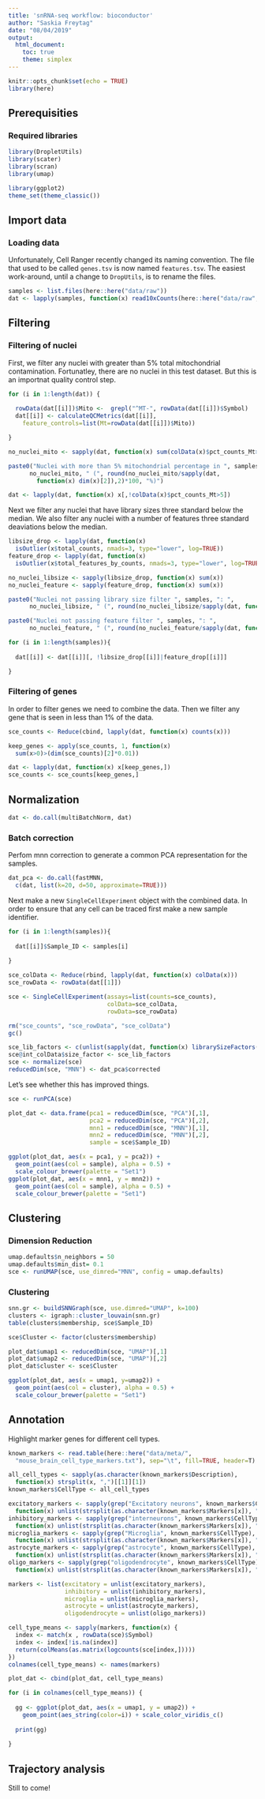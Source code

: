 ```yaml
---
title: 'snRNA-seq workflow: bioconductor'
author: "Saskia Freytag"
date: "08/04/2019"
output:
  html_document:
    toc: true
    theme: simplex
---
```


```r
knitr::opts_chunk$set(echo = TRUE)
library(here)
```

## Prerequisities 

### Required libraries

```r
library(DropletUtils)
library(scater)
library(scran)
library(umap)
```

```r
library(ggplot2)
theme_set(theme_classic())
```

## Import data

### Loading data

Unfortunately, Cell Ranger recently changed its naming convention. The file that
used to be called `genes.tsv` is now named `features.tsv`. The easiest 
work-around, until a change to `DropUtils`, is to rename the files.

```r
samples <- list.files(here::here("data/raw"))
dat <- lapply(samples, function(x) read10xCounts(here::here("data/raw", x)))
```

## Filtering

### Filtering of nuclei

First, we filter any nuclei with greater than 5\% total mitochondrial 
contamination. Fortunatley, there are no nuclei in this test dataset. But this 
is an importnat quality control step.

```r
for (i in 1:length(dat)) {
  
  rowData(dat[[i]])$Mito <-  grepl("^MT-", rowData(dat[[i]])$Symbol)
  dat[[i]] <- calculateQCMetrics(dat[[i]], 
    feature_controls=list(Mt=rowData(dat[[i]])$Mito))

}

no_nuclei_mito <- sapply(dat, function(x) sum(colData(x)$pct_counts_Mt>5))

paste0("Nuclei with more than 5% mitochondrial percentage in ", samples, ": ",
      no_nuclei_mito, " (", round(no_nuclei_mito/sapply(dat, 
        function(x) dim(x)[2]),2)*100, "%)")

dat <- lapply(dat, function(x) x[,!colData(x)$pct_counts_Mt>5])
```

Next we filter any nuclei that have library sizes three standard below the 
median. We also filter any nuclei with a number of features three standard
deaviations below the median.

```r
libsize_drop <- lapply(dat, function(x) 
  isOutlier(x$total_counts, nmads=3, type="lower", log=TRUE))
feature_drop <- lapply(dat, function(x) 
  isOutlier(x$total_features_by_counts, nmads=3, type="lower", log=TRUE))

no_nuclei_libsize <- sapply(libsize_drop, function(x) sum(x))
no_nuclei_feature <- sapply(feature_drop, function(x) sum(x))

paste0("Nuclei not passing library size filter ", samples, ": ",
      no_nuclei_libsize, " (", round(no_nuclei_libsize/sapply(dat, function(x) dim(x)[2]),2)*100, "%)")

paste0("Nuclei not passing feature filter ", samples, ": ",
      no_nuclei_feature, " (", round(no_nuclei_feature/sapply(dat, function(x) dim(x)[2]),2)*100, "%)")

for (i in 1:length(samples)){
  
  dat[[i]] <- dat[[i]][, !libsize_drop[[i]]|feature_drop[[i]]]

}
```

### Filtering of genes

In order to filter genes we need to combine the data. Then we filter any gene
that is seen in less than 1\% of the data.

```r
sce_counts <- Reduce(cbind, lapply(dat, function(x) counts(x)))

keep_genes <- apply(sce_counts, 1, function(x) 
  sum(x>0)>(dim(sce_counts)[2]*0.01))

dat <- lapply(dat, function(x) x[keep_genes,])
sce_counts <- sce_counts[keep_genes,]
```

## Normalization

```r
dat <- do.call(multiBatchNorm, dat)
```

### Batch correction

Perfom mnn correction to generate a common PCA representation for the samples.

```r
dat_pca <- do.call(fastMNN, 
  c(dat, list(k=20, d=50, approximate=TRUE)))
```

Next make a new `SingleCellExperiment`  object with the combined data. In order 
to ensure that any cell can be traced first make a new sample identifier.

```r
for (i in 1:length(samples)){
  
  dat[[i]]$Sample_ID <- samples[i]
  
}

sce_colData <- Reduce(rbind, lapply(dat, function(x) colData(x)))
sce_rowData <- rowData(dat[[1]])

sce <- SingleCellExperiment(assays=list(counts=sce_counts),
                            colData=sce_colData,
                            rowData=sce_rowData)

rm("sce_counts", "sce_rowData", "sce_colData")
gc()

sce_lib_factors <- c(unlist(sapply(dat, function(x) librarySizeFactors(x))))
sce@int_colData$size_factor <- sce_lib_factors
sce <- normalize(sce)
reducedDim(sce, "MNN") <- dat_pca$corrected
```

Let's see whether this has improved things.

```r
sce <- runPCA(sce)

plot_dat <- data.frame(pca1 = reducedDim(sce, "PCA")[,1],
                       pca2 = reducedDim(sce, "PCA")[,2],
                       mnn1 = reducedDim(sce, "MNN")[,1],
                       mnn2 = reducedDim(sce, "MNN")[,2],
                       sample = sce$Sample_ID)

ggplot(plot_dat, aes(x = pca1, y = pca2)) + 
  geom_point(aes(col = sample), alpha = 0.5) + 
  scale_colour_brewer(palette = "Set1")
ggplot(plot_dat, aes(x = mnn1, y = mnn2)) +  
  geom_point(aes(col = sample), alpha = 0.5) + 
  scale_colour_brewer(palette = "Set1")
```

## Clustering

### Dimension Reduction

```r
umap.defaults$n_neighbors = 50
umap.defaults$min_dist= 0.1
sce <- runUMAP(sce, use_dimred="MNN", config = umap.defaults)
```

### Clustering

```r
snn.gr <- buildSNNGraph(sce, use.dimred="UMAP", k=100)
clusters <- igraph::cluster_louvain(snn.gr)
table(clusters$membership, sce$Sample_ID)
```

```r
sce$Cluster <- factor(clusters$membership)

plot_dat$umap1 <- reducedDim(sce, "UMAP")[,1]
plot_dat$umap2 <- reducedDim(sce, "UMAP")[,2]
plot_dat$cluster <- sce$Cluster 

ggplot(plot_dat, aes(x = umap1, y=umap2)) + 
  geom_point(aes(col = cluster), alpha = 0.5) + 
  scale_colour_brewer(palette = "Set1")
```

## Annotation

Highlight marker genes for different cell types.

```r
known_markers <- read.table(here::here("data/meta/", 
  "mouse_brain_cell_type_markers.txt"), sep="\t", fill=TRUE, header=T)

all_cell_types <- sapply(as.character(known_markers$Description), 
  function(x) strsplit(x, ",")[[1]][1])
known_markers$CellType <- all_cell_types

excitatory_markers <- sapply(grep("Excitatory neurons", known_markers$CellType),
  function(x) unlist(strsplit(as.character(known_markers$Markers[x]), " ")))
inhibitory_markers <- sapply(grep("interneurons", known_markers$CellType),
  function(x) unlist(strsplit(as.character(known_markers$Markers[x]), " ")))
microglia_markers <- sapply(grep("Microglia", known_markers$CellType),
  function(x) unlist(strsplit(as.character(known_markers$Markers[x]), " ")))
astrocyte_markers <- sapply(grep("astrocyte", known_markers$CellType),
  function(x) unlist(strsplit(as.character(known_markers$Markers[x]), " ")))
oligo_markers <- sapply(grep("oligodendrocyte", known_markers$CellType),
  function(x) unlist(strsplit(as.character(known_markers$Markers[x]), " ")))

markers <- list(excitatory = unlist(excitatory_markers),
                inhibitory = unlist(inhibitory_markers),
                microglia = unlist(microglia_markers),
                astrocyte = unlist(astrocyte_markers),
                oligodendrocyte = unlist(oligo_markers))

cell_type_means <- sapply(markers, function(x) {
  index <- match(x , rowData(sce)$Symbol)
  index <- index[!is.na(index)]
  return(colMeans(as.matrix(logcounts(sce[index,]))))
})
colnames(cell_type_means) <- names(markers)

plot_dat <- cbind(plot_dat, cell_type_means)

for (i in colnames(cell_type_means)) {
  
  gg <- ggplot(plot_dat, aes(x = umap1, y = umap2)) + 
    geom_point(aes_string(color=i)) + scale_color_viridis_c()
  
  print(gg)
  
}

```

## Trajectory analysis

Still to come!

